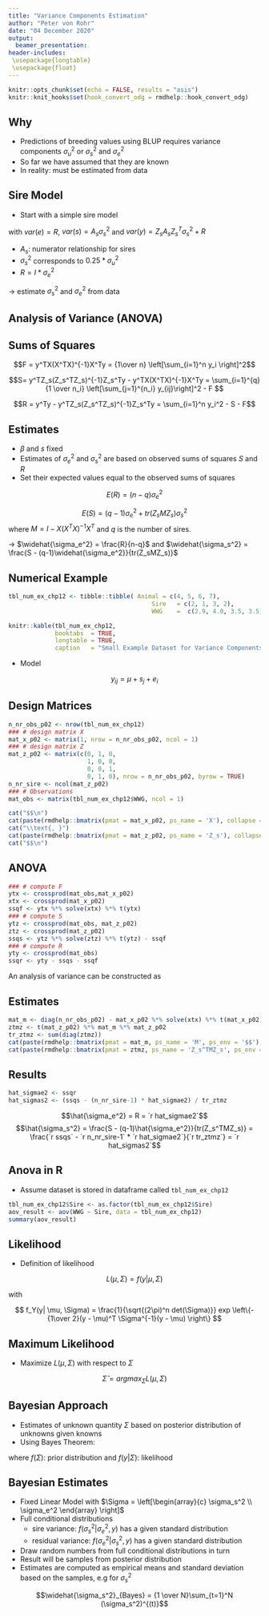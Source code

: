 ```yaml
---
title: "Variance Components Estimation"
author: "Peter von Rohr"
date: "04 December 2020"
output:
  beamer_presentation:
header-includes:
 \usepackage{longtable}
 \usepackage{float}
---
```


```r
knitr::opts_chunk$set(echo = FALSE, results = "asis")
knitr::knit_hooks$set(hook_convert_odg = rmdhelp::hook_convert_odg)
```

## Why

* Predictions of breeding values using BLUP requires variance components $\sigma_u^2$ or $\sigma_s^2$ and $\sigma_e^2$
* So far we have assumed that they are known
* In reality: must be estimated from data


## Sire Model

* Start with a simple sire model

\begin{equation}
y = X\beta + Z_ss + e \notag
\end{equation}

with $var(e) = R$, $var(s) = A_s \sigma_s^2$ and $var(y) = Z_sA_sZ_s^T \sigma_s^2 + R$

* $A_s$: numerator relationship for sires
* $\sigma_s^2$ corresponds to $0.25 * \sigma_u^2$
* $R = I * \sigma_e^2$

$\rightarrow$ estimate $\sigma_s^2$ and $\sigma_e^2$ from data


## Analysis of Variance (ANOVA)

\tiny

\begin{tabular}{lll}
\hline \\
Source           &  Degrees of Freedom ($df$)          &  Sums of Squares ($SSQ$) \\
\hline \\
Overall ($\mu$)  &  $Rank(X)=1$                  &  $y^TX(X^TX)^{-1}X^Ty = F$  \\
Sires ($s$)      &  $Rank(Z_s) - Rank(X) = q - 1$  &  $y^TZ_s(Z_s^TZ_s)^{-1}Z_s^Ty - y^TX(X^TX)^{-1}X^Ty = S$  \\
Residual ($e$)   &  $n - Rank(Z_s) = n - q$        &  $y^Ty - y^TZ_s(Z_s^TZ_s)^{-1}Z_s^Ty = R$ \\
\hline \\
Total            &  $n$                          &  $y^Ty$ \\
\hline
\end{tabular}
\normalsize

## Sums of Squares

$$F = y^TX(X^TX)^{-1}X^Ty = {1\over n} \left[\sum_{i=1}^n y_i \right]^2$$

$$S= y^TZ_s(Z_s^TZ_s)^{-1}Z_s^Ty - y^TX(X^TX)^{-1}X^Ty = \sum_{i=1}^{q} {1 \over n_i} \left[\sum_{j=1}^{n_i} y_{ij}\right]^2 - F $$

$$R = y^Ty - y^TZ_s(Z_s^TZ_s)^{-1}Z_s^Ty = \sum_{i=1}^n y_i^2 - S - F$$


## Estimates

* $\beta$ and $s$ fixed 
* Estimates of $\sigma_e^2$ and $\sigma_s^2$ are based on observed sums of squares $S$ and $R$
* Set their expected values equal to the observed sums of squares

$$E(R) = (n-q) \sigma_e^2$$ 

$$E(S) = (q-1) \sigma_e^2 + tr(Z_sMZ_s)\sigma_s^2$$ 
where $M = I - X(X^TX)^{-1}X^T$ and $q$ is the number of sires.

$\rightarrow$ $\widehat{\sigma_e^2} = \frac{R}{n-q}$ and $\widehat{\sigma_s^2} = \frac{S - (q-1)\widehat{\sigma_e^2}}{tr(Z_sMZ_s)}$


## Numerical Example

```r
tbl_num_ex_chp12 <- tibble::tibble( Animal = c(4, 5, 6, 7),
                                        Sire   = c(2, 1, 3, 2),
                                        WWG    =  c(2.9, 4.0, 3.5, 3.5) )

knitr::kable(tbl_num_ex_chp12,
             booktabs  = TRUE,
             longtable = TRUE,
             caption   = "Small Example Dataset for Variance Components Estimation Using a Sire Model")
```

* Model

$$y_{ij} = \mu + s_j + e_i$$


## Design Matrices

```r
n_nr_obs_p02 <- nrow(tbl_num_ex_chp12)
### # design matrix X
mat_x_p02 <- matrix(1, nrow = n_nr_obs_p02, ncol = 1)
### # design matrix Z
mat_z_p02 <- matrix(c(0, 1, 0,
                      1, 0, 0,
                      0, 0, 1,
                      0, 1, 0), nrow = n_nr_obs_p02, byrow = TRUE)
n_nr_sire <- ncol(mat_z_p02)
### # Observations
mat_obs <- matrix(tbl_num_ex_chp12$WWG, ncol = 1)

cat("$$\n")
cat(paste(rmdhelp::bmatrix(pmat = mat_x_p02, ps_name = 'X'), collapse = '\n'), '\n')
cat("\\text{, }")
cat(paste(rmdhelp::bmatrix(pmat = mat_z_p02, ps_name = 'Z_s'), collapse = '\n'), '\n')
cat("$$\n")
```


## ANOVA

```r
### # compute F
ytx <- crossprod(mat_obs,mat_x_p02)
xtx <- crossprod(mat_x_p02)
ssqf <- ytx %*% solve(xtx) %*% t(ytx)
### # compute S
ytz <- crossprod(mat_obs, mat_z_p02)
ztz <- crossprod(mat_z_p02)
ssqs <- ytz %*% solve(ztz) %*% t(ytz) - ssqf
### # compute R
yty <- crossprod(mat_obs)
ssqr <- yty - ssqs - ssqf

```

An analysis of variance can be constructed as

\begin{center}
\begin{tabular}{lll}
\hline \\
Source           &  Degrees of Freedom ($df$)          &  Sums of Squares ($SSQ$) \\
\hline \\
Overall ($\mu$)  &  $Rank(X)=1$                  &  $F = `r ssqf`$  \\
Sires ($s$)      &  $Rank(Z_s) - Rank(X) = q - 1$  &  $S = `r ssqs`$  \\
Residual ($e$)   &  $n - Rank(Z_s) = n - q$        &  $R = `r ssqr`$ \\
\hline \\
\end{tabular}
\end{center}


## Estimates

```r
mat_m <- diag(n_nr_obs_p02) - mat_x_p02 %*% solve(xtx) %*% t(mat_x_p02)
ztmz <- t(mat_z_p02) %*% mat_m %*% mat_z_p02
tr_ztmz <- sum(diag(ztmz))
cat(paste(rmdhelp::bmatrix(pmat = mat_m, ps_name = 'M', ps_env = '$$'), collapse = '\n'), '\n')
cat(paste(rmdhelp::bmatrix(pmat = ztmz, ps_name = 'Z_s^TMZ_s', ps_env = '$$'), collapse = '\n'), '\n')
```


## Results

```r
hat_sigmae2 <- ssqr
hat_sigmas2 <- (ssqs - (n_nr_sire-1) * hat_sigmae2) / tr_ztmz
```

$$\hat{\sigma_e^2} = R = `r hat_sigmae2`$$
$$\hat{\sigma_s^2} = \frac{S - (q-1)\hat{\sigma_e^2}}{tr(Z_s^TMZ_s)} = \frac{`r ssqs` - `r n_nr_sire-1` * `r hat_sigmae2`}{`r tr_ztmz`} = `r hat_sigmas2`$$


## Anova in R

* Assume dataset is stored in dataframe called `tbl_num_ex_chp12`

```r
tbl_num_ex_chp12$Sire <- as.factor(tbl_num_ex_chp12$Sire)
aov_result <- aov(WWG ~ Sire, data = tbl_num_ex_chp12)
summary(aov_result)
```


## Likelihood

* Definition of likelihood

$$L(\mu, \Sigma) = f(y | \mu, \Sigma)$$

with 

$$
f_Y(y| \mu, \Sigma) = \frac{1}{\sqrt{(2\pi)^n det(\Sigma)}} exp \left\{-{1\over 2}(y - \mu)^T \Sigma^{-1}(y - \mu) \right\}
$$


## Maximum Likelihood

* Maximize $L(\mu, \Sigma)$ with respect to $\Sigma$

$$\hat{\Sigma} = argmax_{\Sigma} L(\mu, \Sigma)$$


## Bayesian Approach

* Estimates of unknown quantity $\Sigma$ based on posterior distribution of unknowns given knowns
* Using Bayes Theorem:

\begin{align}
f(\Sigma | y) & =       \frac{f(\Sigma, y)}{f(y)} \notag \\
             & =       \frac{f(y | \Sigma)f(\Sigma)}{f(y)} \notag \\
             & \propto  f(y | \Sigma)f(\Sigma) \notag
\end{align}

where $f(\Sigma)$: prior distribution  and  $f(y|\Sigma)$: likelihood


## Bayesian Estimates

* Fixed Linear Model with $\Sigma = \left[\begin{array}{c} \sigma_s^2  \\  \sigma_e^2 \end{array} \right]$
* Full conditional distributions
    + sire variance: $f(\sigma_s^2 | \sigma_e^2, y)$ has a given standard distribution
    + residual variance: $f(\sigma_e^2 | \sigma_s^2, y)$ has a given standard distribution
* Draw random numbers from full conditional distributions in turn
* Result will be samples from posterior distribution
* Estimates are computed as empirical means and standard deviation based on the samples, e.g for $\sigma_s^2$

$$\widehat{\sigma_s^2}_{Bayes} =   {1 \over N}\sum_{t=1}^N (\sigma_s^2)^{(t)}$$
